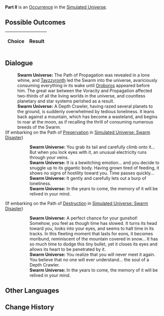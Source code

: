 {{Simulated Universe Event Infobox
|title         = Part II
|image         = 3.png
|type          =
|domains_su    = 
|domains_ext   = 
|domains_swarm = 
|domains_gng   = 
|requirements  =
|prev          = 
|next          = 
|indexRewards  =
|characters    = Oroboros;Tayzzyronth
}}
'''Part II''' is an [[Simulated Universe/Occurrence|Occurrence]] in the [[Simulated Universe]].

==Possible Outcomes==
{| class="article-table"
!Choice
!Result

|}

<!--
==Gameplay Notes==

-->
==Dialogue==
{{Dialogue Start}}
:'''Swarm Universe:''' The Path of Propagation was revealed in a lone whine, and [[Tayzzyronth]] led the Swarm into the universe, avariciously consuming everything in its wake until [[Oroboros]] appeared before him. The great war between the Voracity and Propagation affected two-thirds of all the living worlds in the universe, and countless planetary and star systems perished as a result.
:'''Swarm Universe:''' A Depth Crawler, having razed several planets to the ground, is suddenly overwhelmed by tedious loneliness. It leans back against a mountain, which has become a wasteland, and begins to roar at the moon, as if recalling the thrill of consuming numerous breeds of the Swarm.
;(If embarking on the Path of [[Simulated Universe/Paths#Preservation|Preservation]] in [[Simulated Universe: Swarm Disaster]])
:{{SU Special Dialogue|Preservation|Catch its tail...|Careful... Don't let its tail get you.}}
::'''Swarm Universe:''' You grab its tail and carefully climb onto it... But when you lock eyes with it, an unusual electricity runs through your veins.
::'''Swarm Universe:''' It is a bewitching emotion... and you decide to snuggle up to its gigantic body. Having grown tired of feeding, it shows no signs of hostility toward you. Time passes quickly...
::'''Swarm Universe:''' It gently and carefully lets out a burp of loneliness.
::'''Swarm Universe:''' In the years to come, the memory of it will be relived in your mind.
;(If embarking on the Path of [[Simulated Universe/Paths#Destruction|Destruction]] in [[Simulated Universe: Swarm Disaster]])
:{{SU Special Dialogue|Destruction|I don't want to be near it...|You have a hunting rifle in your hands...}}
::'''Swarm Universe:''' A perfect chance for your gunshot! Somehow, you feel as though time has slowed. It turns its head toward you, looks into your eyes, and seems to halt time in its tracks. In this fleeting moment that lasts for eons, it becomes moribund, reminiscent of the mountain covered in snow... It has so much time to dodge this tiny bullet, yet it closes its eyes and allows its heart to be penetrated by it.
::'''Swarm Universe:''' You realize that you will never meet it again. You believe that no one will ever understand... the soul of a Depth Crawler.
::'''Swarm Universe:''' In the years to come, the memory of it will be relived in your mind.
{{Dialogue End}}

==Other Languages==
{{Other Languages
|en    = Part II
|zhs   = 其二
|zht   = 其二
|ja    = その2
|ko    = II
|es    = Parte II
|fr    = Partie II
|ru    = II
|th    = ตอน 2
|vi    = Phần 2
|de    = Teil 2
|id    = Bagian II
|pt    = Parte II
}}

==Change History==
{{Change History|1.0}}
